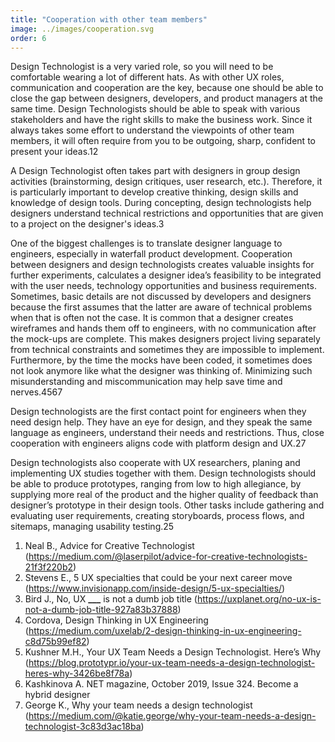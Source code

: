 ```yaml
---
title: "Cooperation with other team members"
image: ../images/cooperation.svg
order: 6
---
```


Design Technologist is a very varied role, so you will need to be comfortable
wearing a lot of different hats. As with other UX roles, communication and
cooperation are the key, because one should be able to close the gap between
designers, developers, and product managers at the same time. Design
Technologists should be able to speak with various stakeholders and have the
right skills to make the business work. Since it always takes some effort to
understand the viewpoints of other team members, it will often require from you
to be outgoing, sharp, confident to present your ideas.<ref>1</ref><ref>2</ref>

A Design Technologist often takes part with designers in group design activities
(brainstorming, design critiques, user research, etc.). Therefore, it is
particularly important to develop creative thinking, design skills and knowledge
of design tools. During concepting, design technologists help designers
understand technical restrictions and opportunities that are given to a project
on the designer's ideas.<ref>3</ref>

One of the biggest challenges is to translate designer language to engineers,
especially in waterfall product development. Cooperation between designers and
design technologists creates valuable insights for further experiments,
calculates a designer idea’s feasibility to be integrated with the user needs,
technology opportunities and business requirements. Sometimes, basic details are
not discussed by developers and designers because the first assumes that the
latter are aware of technical problems when that is often not the case. It is
common that a designer creates wireframes and hands them off to engineers, with
no communication after the mock-ups are complete. This makes designers project
living separately from technical constraints and sometimes they are impossible
to implement. Furthermore, by the time the mocks have been coded, it sometimes
does not look anymore like what the designer was thinking of. Minimizing such
misunderstanding and miscommunication may help save time and
nerves.<ref>4</ref><ref>5</ref><ref>6</ref><ref>7</ref>

Design technologists are the first contact point for engineers when they need
design help. They have an eye for design, and they speak the same language as
engineers, understand their needs and restrictions. Thus, close cooperation with
engineers aligns code with platform design and UX.<ref>2</ref><ref>7</ref>

Design technologists also cooperate with UX researchers, planing and
implementing UX studies together with them. Design technologists should be able
to produce prototypes, ranging from low to high allegiance, by supplying more
real of the product and the higher quality of feedback than designer’s prototype
in their design tools. Other tasks include gathering and evaluating user
requirements, creating storyboards, process flows, and sitemaps, managing
usability testing.<ref>2</ref><ref>5</ref>

1. Neal B., Advice for Creative Technologist
   (https://medium.com/@laserpilot/advice-for-creative-technologists-21f3f220b2)
2. Stevens E., 5 UX specialties that could be your next career move
   (https://www.invisionapp.com/inside-design/5-ux-specialties/)
3. Bird J., No, UX **\_\_\_** is not a dumb job title
   (https://uxplanet.org/no-ux-is-not-a-dumb-job-title-927a83b37888)
4. Cordova, Design Thinking in UX Engineering
   (https://medium.com/uxelab/2-design-thinking-in-ux-engineering-c8d75b99ef82)
5. Kushner M.H., Your UX Team Needs a Design Technologist. Here’s Why
   (https://blog.prototypr.io/your-ux-team-needs-a-design-technologist-heres-why-3426be8f78a)
6. Kashkinova A. NET magazine, October 2019, Issue 324. Become a hybrid designer
7. George K., Why your team needs a design technologist
   (https://medium.com/@katie.george/why-your-team-needs-a-design-technologist-3c83d3ac18ba)
